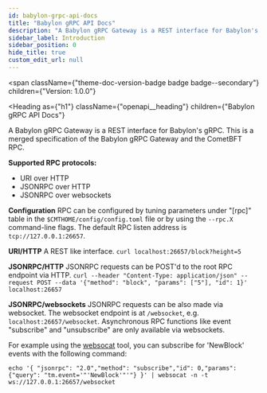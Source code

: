 ```yaml
---
id: babylon-grpc-api-docs
title: "Babylon gRPC API Docs"
description: "A Babylon gRPC Gateway is a REST interface for Babylon's gRPC."
sidebar_label: Introduction
sidebar_position: 0
hide_title: true
custom_edit_url: null
---
```



<span
  className={"theme-doc-version-badge badge badge--secondary"}
  children={"Version: 1.0.0"}
>
</span>

<Heading
  as={"h1"}
  className={"openapi__heading"}
  children={"Babylon gRPC API Docs"}
>
</Heading>



A Babylon gRPC Gateway is a REST interface for Babylon's gRPC.
This is a merged specification of the Babylon gRPC Gateway and the CometBFT RPC.

**Supported RPC protocols:**
*   URI over HTTP
*   JSONRPC over HTTP
*   JSONRPC over websockets

**Configuration**
RPC can be configured by tuning parameters under "[rpc]" table in the
`$CMTHOME/config/config.toml` file or by using the `--rpc.X` command-line
flags.
The default RPC listen address is `tcp://127.0.0.1:26657`.

**URI/HTTP**
A REST like interface. `curl localhost:26657/block?height=5`

**JSONRPC/HTTP**
JSONRPC requests can be POST'd to the root RPC endpoint via HTTP.
`curl --header "Content-Type: application/json" --request POST --data '{"method": "block", "params": ["5"], "id": 1}' localhost:26657`

**JSONRPC/websockets**
JSONRPC requests can be also made via websocket.
The websocket endpoint is at `/websocket`, e.g. `localhost:26657/websocket`.
Asynchronous RPC functions like event "subscribe" and "unsubscribe" are
only available via websockets.

For example using the [websocat](https://github.com/vi/websocat) tool, you can subscribe for 'NewBlock' events
with the following command:

`echo '{ "jsonrpc": "2.0","method": "subscribe","id": 0,"params": {"query": "tm.event='"'NewBlock'"'"} }' | websocat -n -t ws://127.0.0.1:26657/websocket`



      
